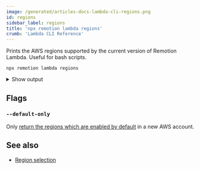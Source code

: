 ```yaml
---
image: /generated/articles-docs-lambda-cli-regions.png
id: regions
sidebar_label: regions
title: 'npx remotion lambda regions'
crumb: 'Lambda CLI Reference'
---
```


Prints the AWS regions supported by the current version of Remotion Lambda. Useful for bash scripts.

```
npx remotion lambda regions
```

<details>
	<summary>Show output</summary>
	<pre>
		eu-central-1 eu-west-1 eu-west-2 eu-west-3 eu-south-1 eu-north-1 us-east-1
		us-east-2 us-west-1 us-west-2 af-south-1 ap-south-1 ap-east-1 ap-southeast-1
		ap-southeast-2 ap-northeast-3 ap-northeast-1 ap-northeast-2 ca-central-1
		me-south-1 sa-east-1
	</pre>
</details>

## Flags

### `--default-only`<AvailableFrom v="3.3.11" />

Only [return the regions which are enabled by default](https://docs.aws.amazon.com/general/latest/gr/rande-manage.html) in a new AWS account.

## See also

- [Region selection](/docs/lambda/region-selection)
